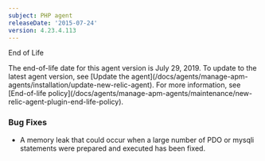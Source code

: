 ```yaml
---
subject: PHP agent
releaseDate: '2015-07-24'
version: 4.23.4.113
---
```


End of Life

<Callout variant="important">
  The end-of-life date for this agent version is July 29, 2019. To update to the latest agent version, see [Update the agent](/docs/agents/manage-apm-agents/installation/update-new-relic-agent). For more information, see [End-of-life policy](/docs/agents/manage-apm-agents/maintenance/new-relic-agent-plugin-end-life-policy).
</Callout>

### Bug Fixes

* A memory leak that could occur when a large number of PDO or mysqli statements were prepared and executed has been fixed.
